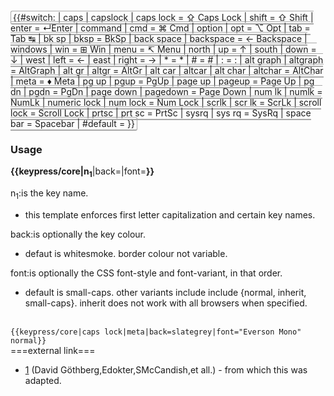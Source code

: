<span class="keyboard-key" style="font: {{{font|small-caps}}} 0.85em sans-serif; padding: 1px 3px; background-color: {{{back|whitesmoke}}}; border: solid darkgray; border-width: 1px 1px 2px; border-radius: 3px;">{{#switch:{{lc:{{{1}}}}} 
| caps
| capslock
| caps lock           = <span style="font: normal &quot;Arial Unicode MS&quot;,&quot;Lucida Sans Unicode&quot;,unicode;">⇪</span>&nbsp;Caps&nbsp;Lock
| shift               = <span style="font: normal &quot;Arial Unicode MS&quot;,&quot;Lucida Sans Unicode&quot;,unicode;">⇧</span>&nbsp;Shift
| enter               = &crarr;Enter 
| command
| cmd                 = <span style="font: normal &quot;Arial Unicode MS&quot;,&quot;Lucida Sans Unicode&quot;,unicode;">⌘</span>&nbsp;Cmd
| option
| opt                 = <span style="font: normal &quot;Arial Unicode MS&quot;,&quot;Lucida Sans Unicode&quot;,unicode;">⌥</span>&nbsp;Opt
| tab                 = Tab&nbsp;<span style="font: normal &quot;Arial Unicode MS&quot;,&quot;Lucida Sans Unicode&quot;,unicode;">↹</span>
| bk sp
| bksp                = BkSp
| back space
| backspace           = ←&nbsp;Backspace
| windows
| win                 = <span style="font: normal &quot;Arial Unicode MS&quot;,&quot;Lucida Sans Unicode&quot;,unicode;">⊞</span> Win
| menu                = <span style="font: normal &quot;Arial Unicode MS&quot;,&quot;Lucida Sans Unicode&quot;,unicode;">↸</span> Menu
| north
| up                  = ↑
| south
| down                = ↓
| west
| left                = ←
| east
| right               = →
| *                   = <nowiki>*</nowiki>
| #                   = <nowiki>#</nowiki>
| :                   = <nowiki>:</nowiki>
| alt graph
| altgraph            = AltGraph
| alt gr
| altgr               = AltGr
| alt car
| altcar
| alt char
| altchar             = AltChar
| meta                = &diams;&nbsp;Meta
| pg up
| pgup                = PgUp
| page up
| pageup              = Page&nbsp;Up
| pg dn
| pgdn                = PgDn
| page down
| pagedown            = Page&nbsp;Down
| num lk
| numlk               = NumLk
| numeric lock
| num lock            = Num&nbsp;Lock
| scrlk
| scr lk              = ScrLk
| scroll lock         = Scroll&nbsp;Lock
| prtsc
| prt sc              = PrtSc
| sysrq
| sys rq              = SysRq
| space bar           = Spacebar
<!-- default -->
| #default            = {{ucfirst:{{{1}}}}}
}}</span><noinclude>
===Usage===
<b>{&#123;keypress/core|n<sub>1</sub></b>|back=|font=<b>}}</b>
;n<sub>1</sub>:is the key name.
* this template enforces first letter capitalization and certain key names.
;back:is optionally the key colour.
* defaut is whitesmoke. border colour not variable.
;font:is optionally the CSS font-style and font-variant, in that order.
* default is small-caps. other variants include include {normal, inherit, small-caps}. inherit does not work with all browsers when specified.
<br><code>&#123;{keypress/core|caps lock|meta|back=slategrey|font=&quot;Everson Mono&quot; normal}}</code>{{en/Keypress/core|caps lock|back=slategrey|font=&quot;Everson Mono&quot; normal}}<br>
===external link===
*[http://en.wikipedia.org/wiki/Template:Key_press] (David Göthberg,Edokter,SMcCandish,et all.) - from which this was adapted.
{{en/Note|This template is used by {&#123;[[Template:en/Keypress]]&#125;}.}}
[[Category:en/Templates|{{PAGENAME}}]]
</noinclude>
